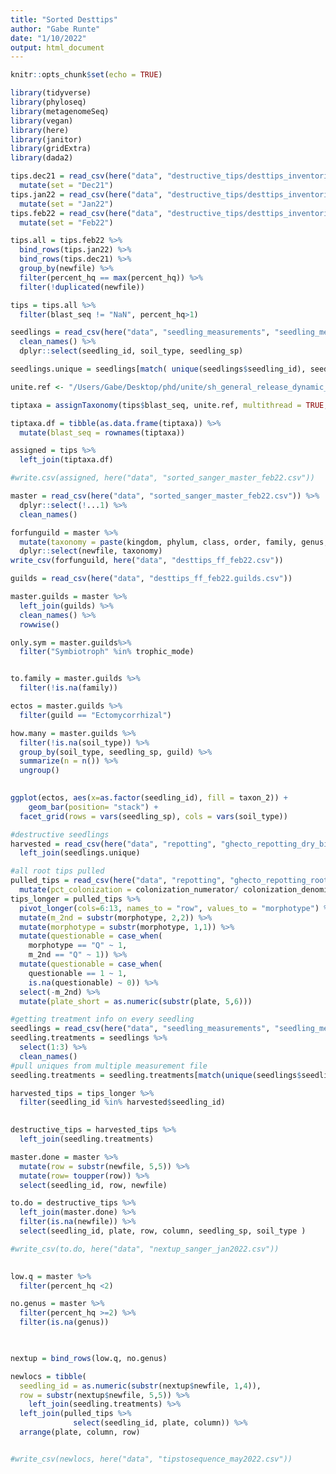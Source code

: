 ```yaml
---
title: "Sorted Desttips"
author: "Gabe Runte"
date: "1/10/2022"
output: html_document
---
```


```r
knitr::opts_chunk$set(echo = TRUE)

library(tidyverse)
library(phyloseq)
library(metagenomeSeq)
library(vegan)
library(here)
library(janitor)
library(gridExtra)
library(dada2)
```

```r

tips.dec21 = read_csv(here("data", "destructive_tips/desttips_inventoried.csv")) %>% 
  mutate(set = "Dec21")
tips.jan22 = read_csv(here("data", "destructive_tips/desttips_inventoried_jan21.csv")) %>% 
  mutate(set = "Jan22") 
tips.feb22 = read_csv(here("data", "destructive_tips/desttips_inventoried_feb22.csv")) %>% 
  mutate(set = "Feb22") 

tips.all = tips.feb22 %>%
  bind_rows(tips.jan22) %>% 
  bind_rows(tips.dec21) %>% 
  group_by(newfile) %>% 
  filter(percent_hq == max(percent_hq)) %>% 
  filter(!duplicated(newfile))

tips = tips.all %>% 
  filter(blast_seq != "NaN", percent_hq>1) 

seedlings = read_csv(here("data", "seedling_measurements", "seedling_measurements.csv")) %>% 
  clean_names() %>% 
  dplyr::select(seedling_id, soil_type, seedling_sp) 

seedlings.unique = seedlings[match( unique(seedlings$seedling_id), seedlings$seedling_id),]

```

```r
unite.ref <- "/Users/Gabe/Desktop/phd/unite/sh_general_release_dynamic_25.07.2023.fasta"

tiptaxa = assignTaxonomy(tips$blast_seq, unite.ref, multithread = TRUE, tryRC = TRUE)

tiptaxa.df = tibble(as.data.frame(tiptaxa)) %>% 
  mutate(blast_seq = rownames(tiptaxa))

assigned = tips %>% 
  left_join(tiptaxa.df)

#write.csv(assigned, here("data", "sorted_sanger_master_feb22.csv"))
```

```r
master = read_csv(here("data", "sorted_sanger_master_feb22.csv")) %>% 
  dplyr::select(!...1) %>% 
  clean_names()

forfunguild = master %>% 
  mutate(taxonomy = paste(kingdom, phylum, class, order, family, genus, species, sep = ";")) %>% 
  dplyr::select(newfile, taxonomy)
write_csv(forfunguild, here("data", "desttips_ff_feb22.csv"))

guilds = read_csv(here("data", "desttips_ff_feb22.guilds.csv"))

master.guilds = master %>% 
  left_join(guilds) %>% 
  clean_names() %>% 
  rowwise() 

only.sym = master.guilds%>% 
  filter("Symbiotroph" %in% trophic_mode)


to.family = master.guilds %>% 
  filter(!is.na(family)) 

ectos = master.guilds %>% 
  filter(guild == "Ectomycorrhizal")

how.many = master.guilds %>% 
  filter(!is.na(soil_type)) %>% 
  group_by(soil_type, seedling_sp, guild) %>% 
  summarize(n = n()) %>%
  ungroup()

  
ggplot(ectos, aes(x=as.factor(seedling_id), fill = taxon_2)) +
    geom_bar(position= "stack") +
  facet_grid(rows = vars(seedling_sp), cols = vars(soil_type))

``` 


```r
#destructive seedlings
harvested = read_csv(here("data", "repotting", "ghecto_repotting_dry_biomass.csv")) %>% 
  left_join(seedlings.unique) 

#all root tips pulled
pulled_tips = read_csv(here("data", "repotting", "ghecto_repotting_root_pulling_data.csv")) %>% 
  mutate(pct_colonization = colonization_numerator/ colonization_denominator)
tips_longer = pulled_tips %>% 
  pivot_longer(cols=6:13, names_to = "row", values_to = "morphotype") %>% 
  mutate(m_2nd = substr(morphotype, 2,2)) %>% 
  mutate(morphotype = substr(morphotype, 1,1)) %>%
  mutate(questionable = case_when(
    morphotype == "Q" ~ 1,
    m_2nd == "Q" ~ 1)) %>% 
  mutate(questionable = case_when(
    questionable == 1 ~ 1,
    is.na(questionable) ~ 0)) %>% 
  select(-m_2nd) %>% 
  mutate(plate_short = as.numeric(substr(plate, 5,6)))

#getting treatment info on every seedling
seedlings = read_csv(here("data", "seedling_measurements", "seedling_measurements.csv"))
seedling.treatments = seedlings %>% 
  select(1:3) %>% 
  clean_names() 
#pull uniques from multiple measurement file
seedling.treatments = seedling.treatments[match(unique(seedlings$seedling_id), seedlings$seedling_id),]

harvested_tips = tips_longer %>%
  filter(seedling_id %in% harvested$seedling_id)
  

destructive_tips = harvested_tips %>% 
  left_join(seedling.treatments)

master.done = master %>% 
  mutate(row = substr(newfile, 5,5)) %>% 
  mutate(row= toupper(row)) %>% 
  select(seedling_id, row, newfile)

to.do = destructive_tips %>% 
  left_join(master.done) %>% 
  filter(is.na(newfile)) %>% 
  select(seedling_id, plate, row, column, seedling_sp, soil_type )

#write_csv(to.do, here("data", "nextup_sanger_jan2022.csv"))
  
```

```r
low.q = master %>% 
  filter(percent_hq <2)

no.genus = master %>% 
  filter(percent_hq >=2) %>% 
  filter(is.na(genus))


  
nextup = bind_rows(low.q, no.genus)

newlocs = tibble(
  seedling_id = as.numeric(substr(nextup$newfile, 1,4)),
  row = substr(nextup$newfile, 5,5)) %>% 
    left_join(seedling.treatments) %>% 
  left_join(pulled_tips %>% 
              select(seedling_id, plate, column)) %>% 
  arrange(plate, column, row)


#write_csv(newlocs, here("data", "tipstosequence_may2022.csv"))

```

